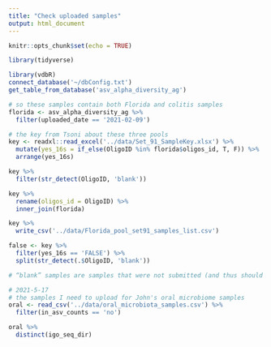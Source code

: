 ```yaml
---
title: "Check uploaded samples"
output: html_document
---
```


```r
knitr::opts_chunk$set(echo = TRUE)
```

```r
library(tidyverse)
```

```r
library(vdbR)
connect_database('~/dbConfig.txt')
get_table_from_database('asv_alpha_diversity_ag')
```
```r
# so these samples contain both Florida and colitis samples
florida <- asv_alpha_diversity_ag %>% 
  filter(uploaded_date == '2021-02-09') 

# the key from Tsoni about these three pools
key <- readxl::read_excel('../data/Set_91_SampleKey.xlsx') %>% 
  mutate(yes_16s = if_else(OligoID %in% florida$oligos_id, T, F)) %>% 
  arrange(yes_16s)

key %>% 
  filter(str_detect(OligoID, 'blank'))

key %>% 
  rename(oligos_id = OligoID) %>% 
  inner_join(florida)

key %>% 
  write_csv('../data/Florida_pool_set91_samples_list.csv')

false <- key %>% 
  filter(yes_16s == 'FALSE') %>% 
  split(str_detect(.$OligoID, 'blank'))

# “blank” samples are samples that were not submitted (and thus should not be able to be pulled out). The reason for the “blank” samples is for record keeping, indicating that the samples were not purposefully left out of the project, but rather were worked on and did not amplify.
```

```r
# 2021-5-17 
# the samples I need to upload for John's oral microbiome samples
oral <- read_csv('../data/oral_microbiota_samples.csv') %>% 
  filter(in_asv_counts == 'no') 

oral %>% 
  distinct(igo_seq_dir)



```

